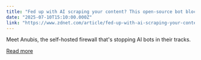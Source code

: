 ```yaml
---
title: "Fed up with AI scraping your content? This open-source bot blocker can help - here's how"
date: "2025-07-10T15:10:00.000Z"
link: "https://www.zdnet.com/article/fed-up-with-ai-scraping-your-content-this-open-source-bot-blocker-can-help-heres-how/"
---
```


Meet Anubis, the self-hosted firewall that's stopping AI bots in their tracks.

[Read more](https://www.zdnet.com/article/fed-up-with-ai-scraping-your-content-this-open-source-bot-blocker-can-help-heres-how/)
